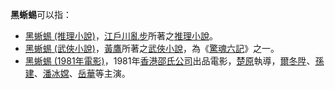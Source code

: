 '''黑蜥蜴'''可以指：
*[[黑蜥蜴_(推理小說)|黑蜥蜴 (推理小說)]]，[[江戶川亂步|江戶川亂步]]所著之[[推理小說|推理小說]]。
*[[黑蜥蜴_(武俠小說)|黑蜥蜴 (武俠小說)]]，[[黃鷹|黃鷹]]所著之[[武俠小說|武俠小說]]，為《[[驚魂六記|驚魂六記]]》之一。
*[[黑蜥蜴_(1981年電影)|黑蜥蜴 (1981年電影)]]，1981年[[香港|香港]][[邵氏公司|邵氏公司]]出品電影，[[楚原|楚原]]執導，[[爾冬陞|爾冬陞]]、[[孫建|孫建]]、[[潘冰嫦|潘冰嫦]]、[[岳華|岳華]]等主演。

{{disambig|H|cat=三字作品消歧義}}